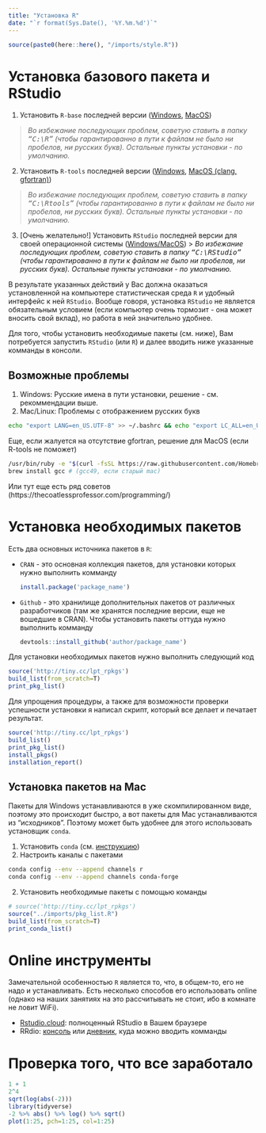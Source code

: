 ```yaml
---
title: "Установка R"
date: "`r format(Sys.Date(), '%Y.%m.%d')`"
---
```


```r
source(paste0(here::here(), "/imports/style.R"))
```

# Установка базового пакета и RStudio

1. Установить `R-base` последней версии ([Windows](https://cran.r-project.org/bin/windows/base/), [MacOS](https://cran.r-project.org/bin/macosx/))

> *Во избежание последующих проблем, советую ставить в папку <tt>"C:\\R"</tt> (чтобы гарантированно в пути к файлам не было ни пробелов, ни русских букв). Остальные пункты установки - по умолчанию.*
  
2. Установить `R-tools` последней версии ([Windows](https://cran.r-project.org/bin/windows/Rtools/), [MacOS (clang, gfortran)](https://cran.r-project.org/bin/macosx/tools))

> *Во избежание последующих проблем, советую ставить в папку <tt>"C:\\Rtools"</tt> (чтобы гарантированно в пути к файлам не было ни пробелов, ни русских букв). Остальные пункты установки - по умолчанию.*

3. [Очень желательно!] Установить `RStudio` последней версии для своей операционной системы ([Windows/MacOS](https://www.rstudio.com/products/rstudio/download/#download))
> *Во избежание последующих проблем, советую ставить в папку <tt>"C:\\RStudio"</tt> (чтобы гарантированно в пути к файлам не было ни пробелов, ни русских букв). Остальные пункты установки - по умолчанию.*

В результате указанных действий у Вас должна оказаться установленной на компьютере статистическая среда `R` и удобный интерфейс к ней `RStudio`. Вообще говоря, установка `RStudio` не является обязательным условием (если компьютер очень тормозит - она может вносить свой вклад), но работа в ней значительно удобнее.

Для того, чтобы установить необходимые пакеты (см. ниже), Вам потребуется запустить `RStudio` (или `R`) и далее вводить ниже указанные комманды в консоли.

## Возможные проблемы

1. Windows: Русские имена в пути установки, решение - см. рекоммендации выше.
2. Mac/Linux: Проблемы с отображением русских букв

```bash
echo "export LANG=en_US.UTF-8" >> ~/.bashrc && echo "export LC_ALL=en_US.UTF-8" >> ~/.bashrc && source ~/.bashrc
```

Еще, если жалуется на отсутствие gfortran, решение для MacOS (если R-tools не поможет)

```bash
/usr/bin/ruby -e "$(curl -fsSL https://raw.githubusercontent.com/Homebrew/install/master/install)"
brew install gcc # (gcc49, если старый mac)
```

Или тут еще есть ряд советов (https://thecoatlessprofessor.com/programming/)

# Установка необходимых пакетов

Есть два основных источника пакетов в `R`:

* `CRAN` - это основная коллекция пакетов, для установки которых нужно выполнить комманду
  ```r
  install.package('package_name')
  ```
  
* `Github` - это хранилище дополнительных пакетов от различных разработчиков (там же хранятся последние версии, еще не вошедшие в CRAN). Чтобы установить пакеты оттуда нужно выполнить комманду
  ```r
  devtools::install_github('author/package_name')
  ```

Для установки необходимых пакетов нужно выполнить следующий код

<style>.bg {background-color: #f5f5f5;}</style>
```r
source('http://tiny.cc/lpt_rpkgs')
build_list(from_scratch=T)
print_pkg_list()
```
Для упрощения процедуры, а также для возможности проверки успешности установки я написал скрипт, который все делает и печатает результат.

  ```r
  source('http://tiny.cc/lpt_rpkgs')
  build_list()
  print_pkg_list()
  install_pkgs()
  installation_report()
  ```

## Установка пакетов на Mac

Пакеты для Windows устанавливаются в уже скомпилированном виде, поэтому это происходит быстро, а вот пакеты для Mac устанавливаются из "исходников". Поэтому может быть удобнее для этого использовать установщик `conda`.

1. Установить `conda` (см. [инструкцию](https://docs.conda.io/projects/conda/en/latest/user-guide/install/))
2. Настроить каналы с пакетами
  ```sh
  conda config --env --append channels r
  conda config --env --append channels conda-forge
  ```
2. Установить необходимые пакеты с помощью команды

```r
# source('http://tiny.cc/lpt_rpkgs')
source("../imports/pkg_list.R")
build_list(from_scratch=T)
print_conda_list()
```

# Online инструменты

Замечательной особенностью `R` является то, что, в общем-то, его не надо и устанавливать. Есть несколько способов его использовать online (однако на наших занятиях на это рассчитывать не стоит, ибо в комнате не ловит WiFi). 

* [Rstudio.cloud](https://rstudio.cloud/): полноценный RStudio в Вашем браузере
* RRdio: [консоль](https://rdrr.io/snippets/) или [дневник](https://rnotebook.io/), куда можно вводить комманды

# Проверка того, что все заработало

```r
1 + 1
2^4
sqrt(log(abs(-2)))
library(tidyverse)
-2 %>% abs() %>% log() %>% sqrt()
plot(1:25, pch=1:25, col=1:25)
```
